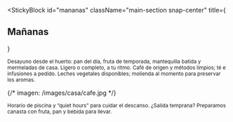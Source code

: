 
<StickyBlock
  id="mananas"
  className="main-section snap-center"
  title={<Reveal preset="up"><h2 className="text-2xl md:text-4xl font-semibold">Mañanas</h2></Reveal>}
>
  <Sub id="desayuno" preset="up">
    Desayuno desde el huerto: pan del día, fruta de temporada, mantequilla batida y mermeladas de casa.
    Ligero o completo, a tu ritmo.
  </Sub>

  <Sub id="programa_cafe" preset="left">
    Café de origen y métodos limpios; té e infusiones a pedido.
    Leches vegetales disponibles; molienda al momento para preservar los aromas.
  </Sub>

  {/* imagen: /images/casa/cafe.jpg */}
  <ParallaxImage
    src="/images/casa/cafe.jpg"
    alt="Mañanas: café, luz y calma"
    heightVh={46}
    speed={0.22}
  />

  <Sub id="ritmo" preset="fade">
    Horario de piscina y “quiet hours” para cuidar el descanso. ¿Salida temprana?
    Preparamos canasta con fruta, pan y bebida para llevar.
  </Sub>
</StickyBlock>
